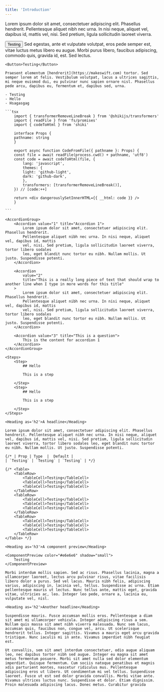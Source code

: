 ```yaml
---
title: 'Introduction'
---
```


Lorem ipsum dolor sit amet, consectetuer adipiscing elit. Phasellus hendrerit. Pellentesque aliquet nibh nec urna. In nisi neque, aliquet vel, dapibus id, mattis vel, nisi. Sed pretium, ligula sollicitudin laoreet viverra.

<ComponentPreview color="#e6e6e6" shadow="large">
  <Button>Testing</Button>
</ComponentPreview>

<Content>
    Sed egestas, ante et vulputate volutpat, eros pede semper est, vitae luctus metus libero eu augue. Morbi purus libero, faucibus adipiscing, commodo quis, gravida id, est. Sed lectus.

    <Button>Testing</Button>

    Praesent elementum [hendrerit](https://makeswift.com) tortor. Sed semper lorem at felis. Vestibulum volutpat, lacus a ultrices sagittis, mi neque euismod dui, eu pulvinar nunc sapien ornare nisl. Phasellus pede arcu, dapibus eu, fermentum et, dapibus sed, urna.

    - Testing
    - Hello
    - Hsagasgag

    ```tsx
        import { transformerRemoveLineBreak } from '@shikijs/transformers'
        import { readFile } from 'fs/promises'
        import { codeToHtml } from 'shiki'

        interface Props {
        pathname: string
        }

        export async function CodeFromFile({ pathname }: Props) {
        const file = await readFile(process.cwd() + pathname, 'utf8')
        const code = await codeToHtml(file, {
            lang: 'javascript',
            themes: {
            light: 'github-light',
            dark: 'github-dark',
            },
            transformers: [transformerRemoveLineBreak()],
        }) // [code:++]

        return <div dangerouslySetInnerHTML={{ __html: code }} />
        }

    ```

    <AccordionGroup>
        <Accordion value="1" title="Accordion 1">
            Lorem ipsum dolor sit amet, consectetuer adipiscing elit. Phasellus hendrerit.
            Pellentesque aliquet nibh nec urna. In nisi neque, aliquet vel, dapibus id, mattis
            vel, nisi. Sed pretium, ligula sollicitudin laoreet viverra, tortor libero sodales
            leo, eget blandit nunc tortor eu nibh. Nullam mollis. Ut justo. Suspendisse potenti.
        </Accordion>

        <Accordion
            value="2"
            title="This is a really long piece of text that should wrap to another line when I type in more words for this title"
        >
            Lorem ipsum dolor sit amet, consectetuer adipiscing elit. Phasellus hendrerit.
            Pellentesque aliquet nibh nec urna. In nisi neque, aliquet vel, dapibus id, mattis
            vel, nisi. Sed pretium, ligula sollicitudin laoreet viverra, tortor libero sodales
            leo, eget blandit nunc tortor eu nibh. Nullam mollis. Ut justo. Suspendisse potenti.
        </Accordion>

        <Accordion value="3" title="This is a question">
            This is the content for accordion 1
        </Accordion>
    </AccordionGroup>

    <Steps>
        <Step>
            ## Hello

            This is a step

        </Step>
        <Step>
            ## Hello

            This is a step

        </Step>
    </Steps>

    <Heading as='h2'>A headline</Heading>

    Lorem ipsum dolor sit amet, consectetuer adipiscing elit. Phasellus hendrerit. Pellentesque aliquet nibh nec urna. In nisi neque, aliquet vel, dapibus id, mattis vel, nisi. Sed pretium, ligula sollicitudin laoreet viverra, tortor libero sodales leo, eget blandit nunc tortor eu nibh. Nullam mollis. Ut justo. Suspendisse potenti.

    {/* | Prop | Type  |  Default |
    | `Testing` | `Testing` | `Testing` | */}

    {/* <Table>
        <TableRow>
            <TableCell>Testing</TableCell>
            <TableCell>Testing</TableCell>
            <TableCell>Testing</TableCell>
        </TableRow>
        <TableRow>
            <TableCell>Testing</TableCell>
            <TableCell>Testing</TableCell>
            <TableCell>Testing</TableCell>
        </TableRow>
        <TableRow>
            <TableCell>Testing</TableCell>
            <TableCell>Testing</TableCell>
            <TableCell>Testing</TableCell>
        </TableRow>
    </Table> */}

    <Heading as='h3'>A component preview</Heading>

    <ComponentPreview color="#e6e6e6" shadow="small">
        Testing
    </ComponentPreview>

    Morbi interdum mollis sapien. Sed ac risus. Phasellus lacinia, magna a ullamcorper laoreet, lectus arcu pulvinar risus, vitae facilisis libero dolor a purus. Sed vel lacus. Mauris nibh felis, adipiscing varius, adipiscing in, lacinia vel, tellus. Suspendisse ac urna. Etiam pellentesque mauris ut lectus. Nunc tellus ante, mattis eget, gravida vitae, ultricies ac, leo. Integer leo pede, ornare a, lacinia eu, vulputate vel, nisl.

    <Heading as='h2'>Another headline</Heading>

    Suspendisse mauris. Fusce accumsan mollis eros. Pellentesque a diam sit amet mi ullamcorper vehicula. Integer adipiscing risus a sem. Nullam quis massa sit amet nibh viverra malesuada. Nunc sem lacus, accumsan quis, faucibus non, congue vel, arcu. Ut scelerisque hendrerit tellus. Integer sagittis. Vivamus a mauris eget arcu gravida tristique. Nunc iaculis mi in ante. Vivamus imperdiet nibh feugiat est.

    Ut convallis, sem sit amet interdum consectetuer, odio augue aliquam leo, nec dapibus tortor nibh sed augue. Integer eu magna sit amet metus fermentum posuere. Morbi sit amet nulla sed dolor elementum imperdiet. Quisque fermentum. Cum sociis natoque penatibus et magnis xdis parturient montes, nascetur ridiculus mus. Pellentesque adipiscing eros ut libero. Ut condimentum mi vel tellus. Suspendisse laoreet. Fusce ut est sed dolor gravida convallis. Morbi vitae ante. Vivamus ultrices luctus nunc. Suspendisse et dolor. Etiam dignissim. Proin malesuada adipiscing lacus. Donec metus. Curabitur gravida

</Content>
